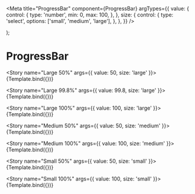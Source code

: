 
<Meta
  title="ProgressBar"
  component={ProgressBar}
  argTypes={{
    value: {
      control: {
        type: 'number',
        min: 0,
        max: 100,
      },
    },
    size: {
      control: {
        type: 'select',
        options: ['small', 'medium', 'large'],
      },
    },
  }}
/>

  <div style={{ width: 370 }}>
    <ProgressBar {...args} />
  </div>
);

# ProgressBar

<Story name="Large 50%" args={{ value: 50, size: 'large' }}>
  {Template.bind({})}
</Story>

<Story name="Large 99.8%" args={{ value: 99.8, size: 'large' }}>
  {Template.bind({})}
</Story>

<Story name="Large 100%" args={{ value: 100, size: 'large' }}>
  {Template.bind({})}
</Story>

<Story name="Medium 50%" args={{ value: 50, size: 'medium' }}>
  {Template.bind({})}
</Story>

<Story name="Medium 100%" args={{ value: 100, size: 'medium' }}>
  {Template.bind({})}
</Story>

<Story name="Small 50%" args={{ value: 50, size: 'small' }}>
  {Template.bind({})}
</Story>

<Story name="Small 100%" args={{ value: 100, size: 'small' }}>
  {Template.bind({})}
</Story>
